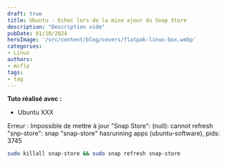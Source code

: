 ```yaml
---
draft: true
title: Ubuntu - Echec lors de la mise ajour du Snap Store
description: "Description vide"
pubDate: 01/10/2024
heroImage: '/src/content/blog/covers/flatpak-linux-box.webp'
categories: 
- Linux
authors: 
- mcfly
tags:
- tag
---
```


**Tuto réalisé avec :**
* Ubuntu XXX

Erreur : Impossible de mettre à jour "Snap Store": (null): cannot refresh "snp-store": snap "snap-store" hasrunning apps (ubuntu-software), pids: 3745

```bash
sudo killall snap-store && sudo snap refresh snap-store
```